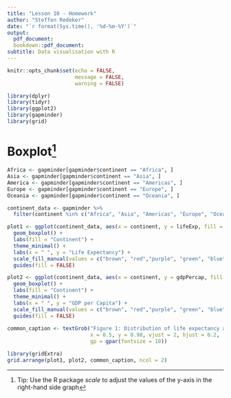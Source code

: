 ```yaml
---
title: "Lesson 10 - Homework"
author: "Steffen Redeker"
date: "`r format(Sys.time(), '%d-%m-%Y')`"
output:
  pdf_document:
  bookdown::pdf_document:
subtitle: Data visualisation with R
---
```


```r
knitr::opts_chunk$set(echo = FALSE,
                      message = FALSE,
                      warning = FALSE)

library(dplyr)
library(tidyr)
library(ggplot2)
library(gapminder)
library(grid)
```
# Boxplot^[Tip: Use the R package *scale* to adjust the values of the y-axis in the right-hand side graph] 
```r

Africa <- gapminder[gapminder$continent == "Africa", ]
Asia <- gapminder[gapminder$continent == "Asia", ]
America <- gapminder[gapminder$continent == "Americas", ]
Europe <- gapminder[gapminder$continent == "Europe", ]
Oceania <- gapminder[gapminder$continent == "Oceania", ]

continent_data <- gapminder %>%
  filter(continent %in% c("Africa", "Asia", "Americas", "Europe", "Oceania"))

plot1 <- ggplot(continent_data, aes(x = continent, y = lifeExp, fill = continent)) +
  geom_boxplot() +
  labs(fill = "Continent") +
  theme_minimal() +
  labs(x = " ", y = "Life Expectancy") +
  scale_fill_manual(values = c("brown", "red","purple", "green", "blue")) +
  guides(fill = FALSE)

plot2 <- ggplot(continent_data, aes(x = continent, y = gdpPercap, fill = continent)) +
  geom_boxplot() +
  labs(fill = "Continent") +
  theme_minimal() +
  labs(x = " ", y = "GDP per Capita") +
  scale_fill_manual(values = c("brown", "red","purple", "green", "blue")) +
  guides(fill = FALSE)
  
common_caption <- textGrob("Figure 1: Distribution of life expectancy and GDP per capita by continent. Source: Gapminder",
                           x = 0.5, y = 0.98, vjust = 2, hjust = 0.2,
                           gp = gpar(fontsize = 10))

library(gridExtra)
grid.arrange(plot1, plot2, common_caption, ncol = 2)
```


